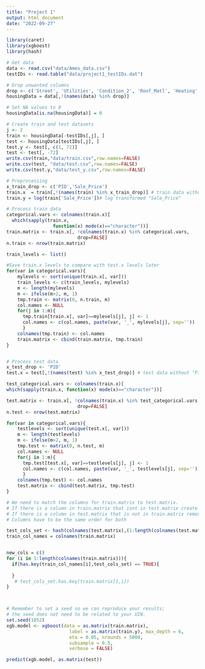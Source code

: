 ```yaml
---
title: "Project 1"
output: html_document
date: "2022-09-27"
---
```

```r
library(caret)
library(xgboost)
library(hash)
```

```r
# Get data
data <- read.csv("data/Ames_data.csv")
testIDs <- read.table("data/project1_testIDs.dat")

# Drop unwanted columns
drop <- c('Street', 'Utilities', 'Condition_2', 'Roof_Matl', 'Heating', 'Pool_QC', 'Misc_Feature', 'Low_Qual_Fin_SF', 'Pool_Area', 'Longitude','Latitude')
housingData = data[,!(names(data) %in% drop)]

# Set NA values to 0
housingData[is.na(housingData)] = 0

# Create train and test datasets
j <- 2
train <- housingData[-testIDs[,j], ]
test <- housingData[testIDs[,j], ]
test.y <- test[, c(1, 72)]
test <- test[, -72]
write.csv(train,"data/train.csv",row.names=FALSE)
write.csv(test, "data/test.csv",row.names=FALSE)
write.csv(test.y,"data/test_y.csv",row.names=FALSE)
```

```r
# Preprocessing
x_train_drop <- c('PID','Sale_Price')
train.x  = train[,!(names(train) %in% x_train_drop)] # train data without "PID" and "Sale_Price"
train.y = log(train['Sale_Price'])# log transformed "Sale_Price"

# Process train data
categorical.vars <- colnames(train.x)[
  which(sapply(train.x,
                 function(x) mode(x)=="character"))]
train.matrix <- train.x[, !colnames(train.x) %in% categorical.vars, 
                          drop=FALSE]
n.train <- nrow(train.matrix)

train_levels <- list()

#Save train.x levels to compare with test.x levels later
for(var in categorical.vars){
    mylevels <- sort(unique(train.x[, var]))
    train_levels <- c(train_levels, mylevels)
    m <- length(mylevels)
    m <- ifelse(m>2, m, 1)
    tmp.train <- matrix(0, n.train, m)
    col.names <- NULL
    for(j in 1:m){
      tmp.train[train.x[, var]==mylevels[j], j] <- 1
      col.names <- c(col.names, paste(var, '_', mylevels[j], sep=''))
      }
    colnames(tmp.train) <- col.names
    train.matrix <- cbind(train.matrix, tmp.train)
}


# Process test data
x_test_drop <- 'PID'
test.x = test[,!(names(test) %in% x_test_drop)] # test data without "PID" and "Sale_Price"

test_categorical.vars <- colnames(train.x)[
which(sapply(train.x, function(x) mode(x)=="character"))]

test.matrix <- train.x[, !colnames(train.x) %in% test_categorical.vars, 
                          drop=FALSE]
n.test <- nrow(test.matrix)

for(var in categorical.vars){
    testlevels <- sort(unique(test.x[, var]))
    m <- length(testlevels)
    m <- ifelse(m>2, m, 1)
    tmp.test <- matrix(0, n.test, m)
    col.names <- NULL
    for(j in 1:m){
      tmp.test[test.x[, var]==testlevels[j], j] <- 1
      col.names <- c(col.names, paste(var, '_', testlevels[j], sep=''))
      }
    colnames(tmp.test) <- col.names
    test.matrix <- cbind(test.matrix, tmp.test)
}

# We need to match the columns for train.matrix to test.matrix. 
# If there is a column in train.matrix that isnt in test.matrix create the column with all 0 values in the test.matrix. 
# If there is a column in test.matrix that is not in train.matrix remove that column from test.matrix. 
# Columns have to be the same order for both

test_cols_set <- hash(colnames(test.matrix),(1:length(colnames(test.matrix))) ) 
train_col_names = colnames(train.matrix)


new_cols = c()
for (i in 1:length(colnames(train.matrix))){
  if(has.key(train_col_names[i],test_cols_set) == TRUE){
    
  }
   # test_cols_set.has.key(train.matrix[1,i])
}



# Remember to set a seed so we can reproduce your results; 
# the seed does not need to be related to your UIN. 
set.seed(1852)
xgb.model <- xgboost(data = as.matrix(train.matrix), 
                       label = as.matrix(train.y), max_depth = 6,
                       eta = 0.05, nrounds = 5000,
                       subsample = 0.5,
                       verbose = FALSE)

predict(xgb.model, as.matrix(test))


```

```r

```

